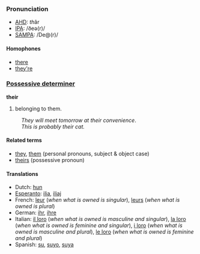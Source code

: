 ===Pronunciation===
*[[w:AHD|AHD]]: <i>th</i>âr
*[[w:IPA|IPA]]: /ðeə(r)/
*[[w:SAMPA|SAMPA]]: /De@(r)/

====Homophones====
*[[there]]
*[[they're]]

===[[Possessive determiner]]===
'''their'''

# belonging to them.
:''They will meet tomorrow at their convenience''. 
:''This is probably their cat.'' 

====Related terms====
*[[they]], [[them]] (personal pronouns, subject & object case)
*[[theirs]] (possessive pronoun)

====Translations====
*Dutch: [[hun]]
*[[Esperanto]]: [[ilia]], [[iliaj]]
*French: [[leur]] (''when what is owned is singular''), [[leurs]] (''when what is owned is plural'')
*German: [[ihr]], [[ihre]]
*Italian: [[il loro]] (''when what is owned is masculine and singular''), [[la loro]] (''when what is owned is feminine and singular''), [[i loro]] (''when what is owned is masculine and plural''), [[le loro]] (''when what is owned is feminine and plural'')
*Spanish: [[su]], [[suyo]], [[suya]]